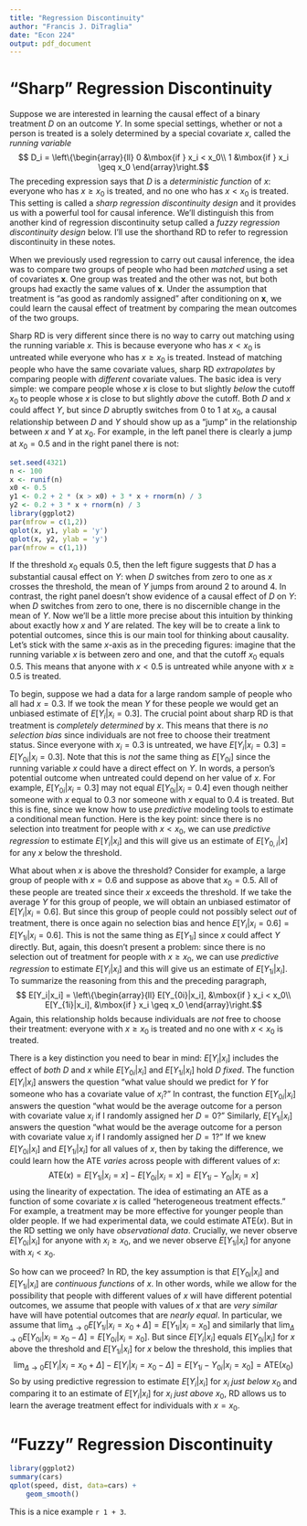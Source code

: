 ```yaml
---
title: "Regression Discontinuity"
author: "Francis J. DiTraglia"
date: "Econ 224"
output: pdf_document
---
```


# "Sharp" Regression Discontinuity
Suppose we are interested in learning the causal effect of a binary treatment $D$ on an outcome $Y$.
In some special settings, whether or not a person is treated is a solely determined by a special covariate $x$, called the *running variable*
$$ D_i = \left\{\begin{array}{ll}
0 &\mbox{if } x_i < x_0\\
1 &\mbox{if } x_i \geq x_0
\end{array}\right.$$
The preceding expression says that $D$ is a *deterministic function* of $x$: everyone who has $x \geq x_0$ is treated, and no one who has $x < x_0$ is treated.
This setting is called a *sharp regression discontinuity design* and it provides us with a powerful tool for causal inference.
We'll distinguish this from another kind of regression discontinuity setup called a *fuzzy regression discontinuity design* below.
I'll use the shorthand RD to refer to regression discontinuity in these notes.

When we previously used regression to carry out causal inference, the idea was to compare two groups of people who had been *matched* using a set of covariates $\mathbf{x}$.
One group was treated and the other was not, but both groups had exactly the same values of $\mathbf{x}$.
Under the assumption that treatment is "as good as randomly assigned" after conditioning on $\mathbf{x}$, we could learn the causal effect of treatment by comparing the mean outcomes of the two groups.

Sharp RD is very different since there is no way to carry out matching using the running variable $x$.
This is because everyone who has $x < x_0$ is untreated while everyone who has $x \geq x_0$ is treated.
Instead of matching people who have the same covariate values, sharp RD *extrapolates* by comparing people with *different* covariate values.
The basic idea is very simple: we compare people whose $x$ is close to but slightly *below* the cutoff $x_0$ to people whose $x$ is close to but slightly *above* the cutoff.
Both $D$ and $x$ could affect $Y$, but since $D$ abruptly switches from 0 to 1 at $x_0$, a causal relationship between $D$ and $Y$ should show up as a "jump" in the relationship between $x$ and $Y$ at $x_0$.
For example, in the left panel there is clearly a jump at $x_0 = 0.5$ and in the right panel there is not: 

```r
set.seed(4321)  
n <- 100
x <- runif(n)
x0 <- 0.5
y1 <- 0.2 + 2 * (x > x0) + 3 * x + rnorm(n) / 3
y2 <- 0.2 + 3 * x + rnorm(n) / 3
library(ggplot2)
par(mfrow = c(1,2))
qplot(x, y1, ylab = 'y') 
qplot(x, y2, ylab = 'y') 
par(mfrow = c(1,1))
```

If the threshold $x_0$ equals 0.5, then the left figure suggests that $D$ has a substantial causal effect on $Y$: when $D$ switches from zero to one as $x$ crosses the threshold, the mean of $Y$ jumps from around 2 to around 4.
In contrast, the right panel doesn't show evidence of a causal effect of $D$ on $Y$: when $D$ switches from zero to one, there is no discernible change in the mean of $Y$.
Now we'll be a little more precise about this intuition by thinking about exactly how $x$ and $Y$ are related.
The key will be to create a link to potential outcomes, since this is our main tool for thinking about causality.
Let's stick with the same $x$-axis as in the preceding figures: imagine that the running variable $x$ is between zero and one, and that the cutoff $x_0$ equals 0.5.
This means that anyone with $x < 0.5$ is untreated while anyone with $x\geq 0.5$ is treated.

To begin, suppose we had a data for a large random sample of people who all had $x = 0.3$.
If we took the mean $Y$ for these people we would get an unbiased estimate of $E[Y_i|x_i = 0.3]$.
The crucial point about sharp RD is that treatment is *completely determined* by $x$.
This means that there is *no selection bias* since individuals are not free to choose their treatment status.
Since everyone with $x_i = 0.3$ is untreated, we have $E[Y_i|x_i = 0.3] = E[Y_{0i}|x_i = 0.3]$.
Note that this is *not* the same thing as $E[Y_{0i}]$ since the running variable $x$ could have a direct effect on $Y$. 
In words, a person's potential outcome when untreated could depend on her value of $x$.
For example, $E[Y_{0i} |x_i = 0.3]$ may not equal $E[Y_{0i}|x_i = 0.4]$ even though neither someone with $x$ equal to 0.3 nor someone with $x$ equal to 0.4 is treated.
But this is fine, since we know how to use *predictive* modeling tools to estimate a conditional mean function.
Here is the key point: since there is no selection into treatment for people with $x < x_0$, we can use *predictive regression* to estimate $E[Y_i|x_i]$ and this will give us an estimate of $E[Y_{0,i}|x]$ for any $x$ below the threshold.

What about when $x$ is above the threshold?
Consider for example, a large group of people with $x = 0.6$ and suppose as above that $x_0 = 0.5$.
All of these people are treated since their $x$ exceeds the threshold.
If we take the average $Y$ for this group of people, we will obtain an unbiased estimator of $E[Y_i|x_i=0.6]$.
But since this group of people could not possibly select *out* of treatment, there is once again no selection bias and hence $E[Y_i|x_i=0.6] = E[Y_{1i}|x_i = 0.6]$. 
This is not the same thing as $E[Y_{1i}]$ since $x$ could affect $Y$ directly.
But, again, this doesn't present a problem: since there is no selection out of treatment for people with $x \geq x_0$, we can use *predictive regression* to estimate $E[Y_i|x_i]$ and this will give us an estimate of $E[Y_{1i}|x_i]$. 
To summarize the reasoning from this and the preceding paragraph, 
$$ E[Y_i|x_i] = \left\{\begin{array}{ll}
E[Y_{0i}|x_i], &\mbox{if } x_i < x_0\\
E[Y_{1i}|x_i], &\mbox{if } x_i \geq x_0
\end{array}\right.$$
Again, this relationship holds because individuals are *not* free to choose their treatment: everyone with $x \geq x_0$ is treated and no one with $x < x_0$ is treated.

There is a key distinction you need to bear in mind: $E[Y_i|x_i]$ includes the effect of *both* $D$ and $x$ while $E[Y_{0i}|x_i]$ and $E[Y_{1i}|x_i]$ hold $D$ *fixed*.
The function $E[Y_i|x_i]$ answers the question "what value should we predict for $Y$ for someone who has a covariate value of $x_i$?"
In contrast, the function $E[Y_{0i}|x_i]$ answers the question "what would be the average outcome for a person with covariate value $x_i$ if I randomly assigned her $D=0$?"
Similarly, $E[Y_{1i}|x_i]$ answers the question "what would be the average outcome for a person with covariate value $x_i$ if I randomly assigned her $D=1$?"
If we knew $E[Y_{0i}|x_i]$ and $E[Y_{1i}|x_i]$ for all values of $x$, then by taking the difference, we could learn how the ATE *varies* across people with different values of $x$:
$$\mbox{ATE}(x) = E[Y_{1i}|x_i = x] - E[Y_{0i}|x_i = x] = E[Y_{1i} - Y_{0i}|x_i = x]$$
using the linearity of expectation.
The idea of estimating an ATE as a function of some covariate $x$ is called "heterogeneous treatment effects."
For example, a treatment may be more effective for younger people than older people.
If we had experimental data, we could estimate $\mbox{ATE}(x)$.
But in the RD setting we only have *observational data*.
Crucially, we never observe $E[Y_{0i}|x_i]$ for anyone with $x_i \geq x_0$, and we never observe $E[Y_{1i}|x_i]$ for anyone with $x_i < x_0$.

So how can we proceed?
In RD, the key assumption is that $E[Y_{0i}|x_i]$ and $E[Y_{1i}|x_i]$ are   *continuous functions* of $x$. 
In other words, while we allow for the possibility that people with different values of $x$ will have different potential outcomes, we assume that people with values of $x$ that are *very similar* have will have potential outcomes that are *nearly equal*.
In particular, we assume that $\lim_{\Delta \rightarrow 0} E[Y_{1i}|x_i = x_0 + \Delta] = E[Y_{1i}|x_i = x_0]$ and similarly that $\lim_{\Delta \rightarrow 0} E[Y_{0i}|x_i = x_0 - \Delta] = E[Y_{0i}|x_i = x_0]$.
But since $E[Y_i|x_i]$ equals $E[Y_{0i}|x_i]$ for $x$ above the threshold and $E[Y_{1i}|x_i]$ for $x$ below the threshold, this implies that 
$$\lim_{\Delta \rightarrow 0} E[Y_i|x_i = x_0 + \Delta] - E[Y_i|x_i = x_0 - \Delta] = E[Y_{1i} - Y_{0i}|x_i = x_0] = \mbox{ATE}(x_0)$$
So by using predictive regression to estimate $E[Y_i|x_i]$ for $x_i$ *just below* $x_0$ and comparing it to an estimate of $E[Y_i|x_i]$ for $x_i$ *just above* $x_0$, RD allows us to learn the average treatment effect for individuals with $x = x_0$.


# "Fuzzy" Regression Discontinuity



```r
library(ggplot2)
summary(cars)
qplot(speed, dist, data=cars) + 
    geom_smooth()
```

This is a nice example `r 1 + 3`.






